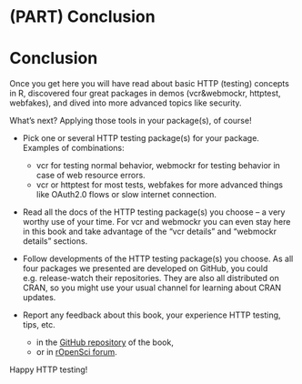 #  (PART) Conclusion {-}

# Conclusion

Once you get here you will have read about basic HTTP (testing) concepts in R,
discovered four great packages in demos (vcr&webmockr, httptest, webfakes), and 
dived into more advanced topics like security.

What's next? Applying those tools in your package(s), of course!

* Pick one or several HTTP testing package(s) for your package. Examples of combinations: 
    * vcr for testing normal behavior, webmockr for testing behavior in case of web resource errors.
    * vcr or httptest for most tests, webfakes for more advanced things like OAuth2.0 flows or slow internet connection.
    
* Read all the docs of the HTTP testing package(s) you choose -- a very worthy use of your time. For vcr and webmockr you can even stay here in this book and take advantage of the "vcr details" and "webmockr details" sections.
    
* Follow developments of the HTTP testing package(s) you choose. As all four packages we presented are developed on GitHub, you could e.g. release-watch their repositories. They are also all distributed on CRAN, so you might use your usual channel for learning about CRAN updates.

* Report any feedback about this book, your experience HTTP testing, tips, etc.
    * in the [GitHub repository](https://github.com/ropensci-books/http-testing) of the book,
    * or in [rOpenSci forum](https://discuss.ropensci.org/).
    
Happy HTTP testing!